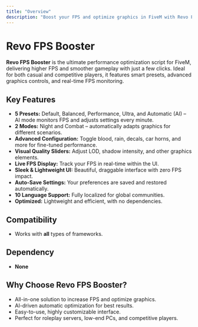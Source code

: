 ```yaml
---
title: "Overview"
description: "Boost your FPS and optimize graphics in FiveM with Revo FPS Booster."
---
```


# Revo FPS Booster

**Revo FPS Booster** is the ultimate performance optimization script for FiveM, delivering higher FPS and smoother gameplay with just a few clicks. Ideal for both casual and competitive players, it features smart presets, advanced graphics controls, and real-time FPS monitoring.

## Key Features

- **5 Presets:** Default, Balanced, Performance, Ultra, and Automatic (AI) – AI mode monitors FPS and adjusts settings every minute.
- **2 Modes:** Night and Combat – automatically adapts graphics for different scenarios.
- **Advanced Configuration:** Toggle blood, rain, decals, car horns, and more for fine-tuned performance.
- **Visual Quality Sliders:** Adjust LOD, shadow intensity, and other graphics elements.
- **Live FPS Display:** Track your FPS in real-time within the UI.
- **Sleek & Lightweight UI:** Beautiful, draggable interface with zero FPS impact.
- **Auto-Save Settings:** Your preferences are saved and restored automatically.
- **10 Language Support:** Fully localized for global communities.
- **Optimized:** Lightweight and efficient, with no dependencies.

## Compatibility

- Works with **all** types of frameworks.

## Dependency

- **None**

## Why Choose Revo FPS Booster?

- All-in-one solution to increase FPS and optimize graphics.
- AI-driven automatic optimization for best results.
- Easy-to-use, highly customizable interface.
- Perfect for roleplay servers, low-end PCs, and competitive players.